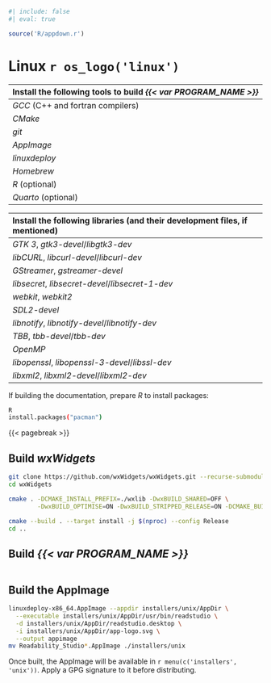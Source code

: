 ```r
#| include: false
#| eval: true

source('R/appdown.r')
```

# Linux `r os_logo('linux')`

| Install the following tools to build *{{< var PROGRAM_NAME >}}* |
| :-- |
| *GCC* (C++ and fortran compilers) |
| *CMake* |
| *git* |
| *AppImage* |
| *linuxdeploy* |
| *Homebrew* |
| *R* (optional) |
| *Quarto* (optional) |

| Install the following libraries (and their development files, if mentioned) |
| :-- |
| *GTK 3*, *gtk3-devel*/*libgtk3-dev* |
| *libCURL*, *libcurl-devel*/*libcurl-dev* |
| *GStreamer*, *gstreamer-devel* |
| *libsecret*, *libsecret-devel*/*libsecret-1-dev* |
| *webkit*, *webkit2* |
| *SDL2-devel* |
| *libnotify*, *libnotify-devel*/*libnotify-dev* |
| *TBB*, *tbb-devel*/*tbb-dev* |
| *OpenMP* |
| *libopenssl*, *libopenssl-3-devel*/*libssl-dev* |
| *libxml2*, *libxml2-devel*/*libxml2-dev* |

If building the documentation, prepare *R* to install packages:

```.bash
R
install.packages("pacman")
```

{{< pagebreak >}}

## Build *wxWidgets* {-}

```.bash
git clone https://github.com/wxWidgets/wxWidgets.git --recurse-submodules
cd wxWidgets

cmake . -DCMAKE_INSTALL_PREFIX=./wxlib -DwxBUILD_SHARED=OFF \
        -DwxBUILD_OPTIMISE=ON -DwxBUILD_STRIPPED_RELEASE=ON -DCMAKE_BUILD_TYPE=Release

cmake --build . --target install -j $(nproc) --config Release
cd ..
```

## Build *{{< var PROGRAM_NAME >}}* {-}

```.bash
```

## Build the AppImage {-}

```.bash
linuxdeploy-x86_64.AppImage --appdir installers/unix/AppDir \
  --executable installers/unix/AppDir/usr/bin/readstudio \
  -d installers/unix/AppDir/readstudio.desktop \
  -i installers/unix/AppDir/app-logo.svg \
  --output appimage
mv Readability_Studio*.AppImage ./installers/unix
```

Once built, the AppImage will be available in `r menu(c('installers', 'unix'))`.
Apply a GPG signature to it before distributing.
